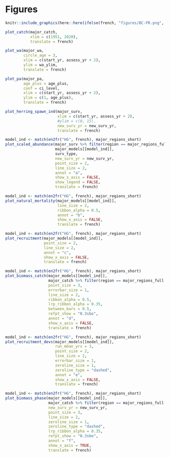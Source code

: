 \clearpage

# Figures

```r
knitr::include_graphics(here::here(ifelse(french, "figures/BC-FR.png", "figures/BC.png")))
```

```r
plot_catch(major_catch,
           xlim = c(1951, 2020),
           translate = french)
```

```r
plot_wa(major_wa,
        circle_age = 3,
        xlim = c(start_yr, assess_yr + 2),
        ylim = wa_ylim,
        translate = french)

```

```r
plot_pa(major_pa,
        age_plus = age_plus,
        conf = ci_level,
        xlim = c(start_yr, assess_yr + 2),
        ylim = c(1, age_plus),
        translate = french)

```

```r
plot_herring_spawn_ind(major_surv,
                       xlim = c(start_yr, assess_yr + 2),
                       #ylim = c(0, 15),
                       new_surv_yr = new_surv_yr,
                       translate = french)
```

```r
model_ind <- match(en2fr("HG", french), major_regions_short)
plot_scaled_abundance(major_surv %>% filter(region == major_regions_full[model_ind]),
                      major_models[[model_ind]],
                      surv_type,
                      new_surv_yr = new_surv_yr,
                      point_size = 2,
                      line_size = 2,
                      annot = "a",
                      show_x_axis = FALSE,
                      show_legend = FALSE,
                      translate = french)
```

```r
model_ind <- match(en2fr("HG", french), major_regions_short)
plot_natural_mortality(major_models[[model_ind]],
                       line_size = 2,
                       ribbon_alpha = 0.5,
                       annot = "b",
                       show_x_axis = FALSE,
                       translate = french)
```

```r
model_ind <- match(en2fr("HG", french), major_regions_short)
plot_recruitment(major_models[[model_ind]],
                 point_size = 2,
                 line_size = 2,
                 annot = "c",
                 show_x_axis = FALSE,
                 translate = french)
```

```r
model_ind <- match(en2fr("HG", french), major_regions_short)
plot_biomass_catch(major_models[[model_ind]],
                   major_catch %>% filter(region == major_regions_full[model_ind]),
                   point_size = 3,
                   errorbar_size = 1,
                   line_size = 2,
                   ribbon_alpha = 0.5,
                   lrp_ribbon_alpha = 0.35,
                   between_bars = 0.5,
                   refpt_show = "0.3sbo",
                   annot = "d",
                   show_x_axis = FALSE,
                   translate = french)
```

```r
model_ind <- match(en2fr("HG", french), major_regions_short)
plot_recruitment_devs(major_models[[model_ind]],
                      run_mean_yrs = 3,
                      point_size = 2,
                      line_size = 2,
                      errorbar_size = 1,
                      zeroline_size = 1,
                      zeroline_type = "dashed",
                      annot = "e",
                      show_x_axis = FALSE,
                      translate = french)
```

```r
model_ind <- match(en2fr("HG", french), major_regions_short)
plot_biomass_phase(major_models[[model_ind]],
                   major_catch %>% filter(region == major_regions_full[model_ind]),
                   new_surv_yr = new_surv_yr,
                   point_size = 3,
                   line_size = 2,
                   zeroline_size = 1,
                   zeroline_type = "dashed",
                   lrp_ribbon_alpha = 0.35,
                   refpt_show = "0.3sbo",
                   annot = "f",
                   show_x_axis = TRUE,
                   translate = french)
```
